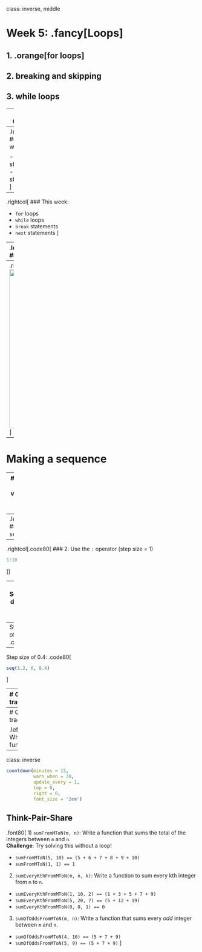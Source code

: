 
class: inverse, middle

# Week 5: .fancy[Loops]

## 1. .orange[for loops]
## 2. breaking and skipping
## 3. while loops

---
# "Flow Control"

### Code that alters the otherwise linear flow of operations in a program.

--
.leftcol[
### Last week:

- `if` statements
- `else` statements
]
--
.rightcol[
### This week:

- `for` loops
- `while` loops
- `break` statements
- `next` statements
]

---
.leftcol[.code80[
# The `for` loop
<br>
### Basic format:
```r
for (item in sequence) {
    # Do stuff with item

    # Loop stops after last item
}
```
]]
--
.rightcol[
### Flow chart:
<img src="images/loop_for.png" width="420">
]

---
# Making a sequence

--
### (Side note: these are vectors...that's next week - read ahead!)

### Two ways to make a sequence:

--
.leftcol[.code80[
### 1. Use the `seq()` function
```r
seq(1, 10)
```
```r
seq(1, 10, by = 2)
```
]]
--
.rightcol[.code80[
### 2. Use the `:` operator (step size = 1)
```r
1:10
```
]]

---
# Sequences don't have to be integers

--
Step size of 1:
.code80[
```r
1.5:5.5
```
]
--
Step size of 0.4:
.code80[
```r
seq(1.2, 6, 0.4)
```
]

---
# Quick code tracing

.leftcol[.code80[
What will this function print?
```r
for (i in 1:5) {
    if ((i %% 2) == 0) {
        cat('--')
    } else if ((i %% 3) == 0) {
        cat('----')
    }
    cat(i, '\n')
}
```
]]
```r
1
--2
----3
--4
5
```

---
# Quick code tracing

.leftcol[.code80[
What will this function print?
```r
n <- 6
for (i in seq(n)) {
    cat('|')
    for (j in seq(1, n, 2)) {
        cat('*')
    }
    cat('|', '\n')
}
```
]]
```r
|***|
|***|
|***|
|***|
|***|
|***|
```

---
class: inverse

```r
countdown(minutes = 15,
          warn_when = 30,
          update_every = 1,
          top = 0,
          right = 0,
          font_size = '2em')
```

## Think-Pair-Share

.font80[
1) `sumFromMToN(m, n)`: Write a function that sums the total of the integers between `m` and `n`.<br>**Challenge**: Try solving this without a loop!

- `sumFromMToN(5, 10) == (5 + 6 + 7 + 8 + 9 + 10)`
- `sumFromMToN(1, 1) == 1`

2) `sumEveryKthFromMToN(m, n, k)`: Write a function to sum every kth integer from `m` to `n`.

- `sumEveryKthFromMToN(1, 10, 2) == (1 + 3 + 5 + 7 + 9)`
- `sumEveryKthFromMToN(5, 20, 7) == (5 + 12 + 19)`
- `sumEveryKthFromMToN(0, 0, 1) == 0`

3) `sumOfOddsFromMToN(m, n)`: Write a function that sums every _odd_ integer between `m` and `n`.

- `sumOfOddsFromMToN(4, 10) == (5 + 7 + 9)`
- `sumOfOddsFromMToN(5, 9) == (5 + 7 + 9)`
]

